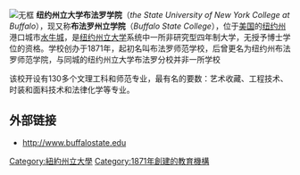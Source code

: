 {{主条目消歧义|本条目介绍的不是[[纽约州立大学布法罗分校|纽约州立大学布法罗分校]]}}
[[File:Buffalo_State_College_text_logo.svg|无框]]
'''纽约州立大学布法罗学院'''（''the State University of New York College at Buffalo''），现又称'''布法罗州立学院'''（''Buffalo State College''），位于[[美国|美国]]的[[纽约州|纽约州]]港口城市[[水牛城_(纽约州)|水牛城]]，是[[纽约州立大学|纽约州立大学]]系统中一所非研究型四年制大学，无授予博士学位的资格。学校创办于1871年，起初名叫布法罗师范学校，后曾更名为纽约州布法罗师范学院，与同城的纽约州立大学布法罗分校并非一所学校


该校开设有130多个文理工科和师范专业，最有名的要数：艺术收藏、工程技术、时装和面料技术和法律化学等专业。

==外部链接==
*[http://www.buffalostate.edu http://www.buffalostate.edu] {{Wayback|url=http://www.buffalostate.edu/ |date=20200123184023 }}
{{紐約州立大學}}
[[Category:紐約州立大學|Category:紐約州立大學]]
[[Category:1871年創建的教育機構|Category:1871年創建的教育機構]]